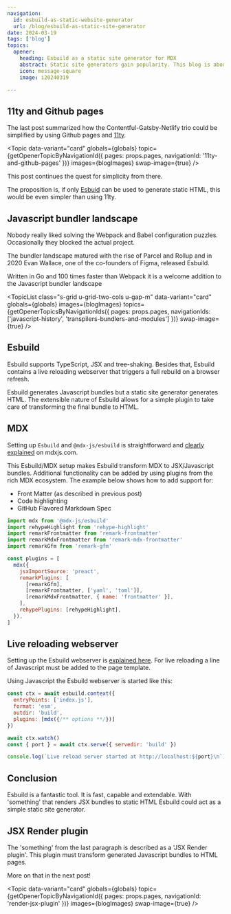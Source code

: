 ```yaml
---
navigation:
  id: esbuild-as-static-website-generator
  url: /blog/esbuild-as-static-site-generator
date: 2024-03-19
tags: ['blog']
topics:
  opener:
    heading: Esbuild as a static site generator for MDX
    abstract: Static site generators gain popularity. This blog is about using Esbuild as a static site generator for MDX.
    icon: message-square
    image: i20240319

---
```


## 11ty and Github pages

The last post summarized how the Contentful-Gatsby-Netlify trio could be
simplified by using Github pages and [11ty](https://www.11ty.dev).

<Topic
  data-variant="card"
  globals={globals}
  topic={getOpenerTopicByNavigationId({ pages: props.pages, navigationId: '11ty-and-github-pages' })}
  images={blogImages}
  swap-image={true}
/>

This post continues the quest for simplicity from there.

The proposition is, if only [Esbuid](https://esbuild.github.io) can be used to
generate static HTML, this would be even simpler than using 11ty.

## Javascript bundler landscape

Nobody really liked solving the Webpack and Babel configuration puzzles.
Occasionally they blocked the actual project.

The bundler landscape matured with the rise of Parcel and Rollup and in 2020
Evan Wallace, one of the co-founders of Figma, released Esbuild.

Written in Go and 100 times faster than Webpack it is a welcome addition to the
Javascript bundler landscape

<TopicList
  class="s-grid u-grid-two-cols u-gap-m"
  data-variant="card"
  globals={globals}
  images={blogImages}
  topics={getOpenerTopicsByNavigationIds({ pages: props.pages, navigationIds: ['javascript-history', 'transpilers-bundlers-and-modules'] })}
  swap-image={true}
/>

## Esbuild

Esbuild supports TypeScript, JSX and tree-shaking. Besides that, Esbuild
contains a live reloading webserver that triggers a full rebuild on a browser
refresh.

Esbuild generates Javascript bundles but a static site generator generates HTML.
The extensible nature of Esbuild allows for a simple plugin to take care of
transforming the final bundle to HTML.

## MDX

Setting up `Esbuild` and `@mdx-js/esbuild` is straightforward and [clearly
explained](https://mdxjs.com/packages/esbuild/) on mdxjs.com.

This Esbuild/MDX setup makes Esbuild transform MDX to JSX/Javascript bundles.
Additional functionality can be added by using plugins from the rich MDX
ecosystem. The example below shows how to add support for: 

- Front Matter (as described in previous post)
- Code highlighting
- GitHub Flavored Markdown Spec

```js
import mdx from '@mdx-js/esbuild'
import rehypeHighlight from 'rehype-highlight'
import remarkFrontmatter from 'remark-frontmatter'
import remarkMdxFrontmatter from 'remark-mdx-frontmatter'
import remarkGfm from 'remark-gfm'

const plugins = [
  mdx({
    jsxImportSource: 'preact',
    remarkPlugins: [
      [remarkGfm],
      [remarkFrontmatter, ['yaml', 'toml']],
      [remarkMdxFrontmatter, { name: 'frontmatter' }],
    ],
    rehypePlugins: [rehypeHighlight],
  }),
]
```

## Live reloading webserver

Setting up the Esbuild webserver is [explained
here](https://esbuild.github.io/api/#live-reload). For live reloading a line of
Javascript must be added to the page template.

Using Javascript the Esbuild webserver is started like this:

```js
const ctx = await esbuild.context({
  entryPoints: ['index.js'],
  format: 'esm',
  outdir: 'build',
  plugins: [mdx({/** options **/})]
})

await ctx.watch()
const { port } = await ctx.serve({ servedir: 'build' })

console.log(`Live reload server started at http://localhost:${port}\n`)
```

## Conclusion

Esbuild is a fantastic tool. It is fast, capable and extendable. With
'something' that renders JSX bundles to static HTML Esbuild could act as a
simple static site generator.

## JSX Render plugin

The 'something' from the last paragraph is described as a 'JSX Render plugin'.
This plugin must transform generated Javascript bundles to HTML pages.

More on that in the next post!

<Topic
  data-variant="card"
  globals={globals}
  topic={getOpenerTopicByNavigationId({ pages: props.pages, navigationId: 'render-jsx-plugin' })}
  images={blogImages}
  swap-image={true}
/>
